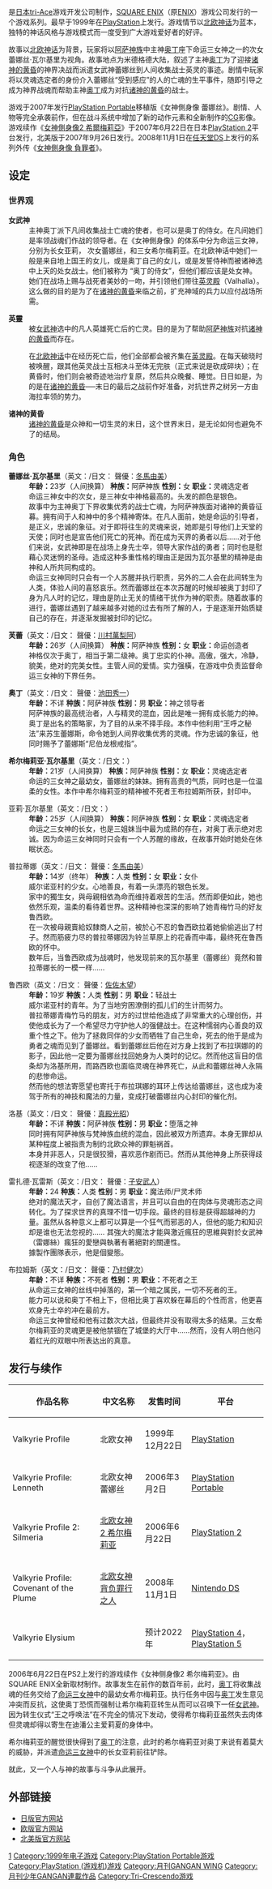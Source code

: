 {{unreferenced|time=2013-11-01T09:47:07+00:00}}

{{noteTA
| G1=Games
| G2=Square Enix
}}
{{Infobox VG
| title = 北欧女神
| logo =
| image =
| developer = [[tri-Ace|tri-Ace]]
| publisher = [[ENIX|ENIX]]、[[SQUARE_ENIX|SQUARE ENIX]]
| director = 五反田義治
| producer = 山岸功典
| designer = 則本真樹
| writer = 則本真樹
| programmer = 
| artist = [[吉成曜|吉成曜]]、吉成鋼
| engine =
| released ='''PlayStation'''{{Vgrelease|JP|1999年12月22日|NA|2000年8月29日}}'''PlayStation Portable'''{{Vgrelease|JP|2007年3月2日|NA|2007年7月18日}}
| genre = [[電子角色扮演遊戲|角色扮演游戏]]
| modes = 单人
| platforms = [[PlayStation|PlayStation]]、[[PlayStation_Portable|PlayStation Portable]]、[[iOS|iOS]]、[[Android|Android]]
}}

{{vgname|女神側身像|ja=ヴァルキリープロファイル|en=Valkyrie Profile|cn=北欧女神传|hk=女神側身像|tw=女神戰記}}是[[日本|日本]][[tri-Ace|tri-Ace]]游戏开发公司制作，[[SQUARE_ENIX|SQUARE ENIX]]（原[[ENIX|ENIX]]）游戏公司发行的一个游戏系列。最早于1999年在[[PlayStation|PlayStation]]上发行。游戏情节以[[北欧神话|北欧神话]]为蓝本，独特的神话风格与游戏模式而一度受到广大游戏爱好者的好评。

故事以[[北欧神话|北欧神话]]为背景，玩家将以[[阿萨神族|阿萨神族]]中主神[[奥丁|奥丁]]座下命运三女神之一的次女蕾娜丝·瓦尔基里为视角。故事地点为米德格德大陆，叙述了主神[[奥丁|奥丁]]为了迎接[[诸神的黄昏|诸神的黄昏]]的神界决战而派遣女武神蕾娜丝到人间收集战士英灵的事迹。剧情中玩家将以灵魂选定者的身份介入蕾娜丝“受到感应”的人的亡魂的生平事件，随即引导之成为神界战魂而帮助主神[[奥丁|奥丁]]成为对抗[[诸神的黄昏|诸神的黄昏]]的战士。

游戏于2007年发行[[PlayStation_Portable|PlayStation Portable]]移植版《女神側身像 蕾娜丝》。剧情、人物等完全承袭前作，但在战斗系统中增加了新的动作元素和全新制作的[[CG|CG]]影像。游戏续作《[[女神側身像2_希爾梅莉亞|女神側身像2 希爾梅莉亞]]》于2007年6月22日在日本[[PlayStation_2|PlayStation 2]]平台发行，北美版于2007年9月26日发行。2008年11月1日在[[任天堂DS|任天堂DS]]上发行的系列外传《[[女神側身像_負罪者|女神側身像 負罪者]]》。

== 设定 ==

=== 世界观 ===

; '''女武神'''
: 主神奥丁派下凡间收集战士亡魂的使者，也可以是奥丁的侍女。在凡间她们是率领战魂们作战的领导者。在《女神側身像》的体系中分为命运三女神，分别为长女亚莉， 次女蕾娜丝，和三女希尔梅莉亚。在北欧神话中她们一般是来自地上国王的女儿，或是奥丁自己的女儿，或是发誓侍神而被诸神选中上天的处女战士。他们被称为 “奥丁的侍女”，但他们都应该是处女神。她们在战场上赐与战死者美妙的一吻，并引领他们带往[[英灵殿|英灵殿]]（Valhalla）。这么做的目的是为了在[[诸神的黄昏|诸神的黄昏]]来临之前，扩充神域的兵力以应付战场所需。

; '''英靈'''
: 被[[女武神|女武神]]选中的凡人英雄死亡后的亡灵。目的是为了帮助[[阿萨神族|阿萨神族]]对抗[[诸神的黄昏|诸神的黄昏]]而存在。

: 在[[北欧神话|北欧神话]]中在经历死亡后，他们全部都会被齐集在[[英灵殿|英灵殿]]。在每天破晓时被唤醒，跟其他英灵战士互相决斗至体无完肤（正式来说是砍成碎块）；在黄昏时，他们则会被奇迹地治疗复原，然后共众晚餐、睡觉。日日如是，为的是在[[诸神的黄昏|诸神的黄昏]]──末日的最后之战前作好准备，对抗世界之树另一方由海拉率领的势力。

; '''诸神的黄昏'''
: [[诸神的黄昏|诸神的黄昏]]是众神和一切生灵的末日，这个世界末日，是无论如何也避免不了的结局。

=== 角色 ===

; '''蕾娜丝·瓦尔基里'''（英文：{{lang|en|Lenneth Valkyrie}}/日文：{{lang|ja|レナス・ヴァルキュリア}} 聲優：[[冬馬由美|冬馬由美]]）
: '''年龄：'''23岁（人间换算） '''种族：'''阿萨神族 '''性别：'''女 '''职业：'''灵魂选定者
: 命运三神女中的次女，是三神女中神格最高的。头发的颜色是银色。
: 故事中为主神奥丁下界收集优秀的战士亡魂，为阿萨神族面对诸神的黄昏征募。拥有间于人和神中的多个精神寄体。在凡人面前，她是命运的引导者，是正义，忠诚的象征。对于即将往生的灵魂来说，她即是引导他们上天堂的天使；同时也是宣告他们死亡的死神。而在成为天界的勇者以后……对于他们来说，女武神即是在战场上身先士卒，领导大家作战的勇者；同时也是慰藉心灵迷惘的圣母。造成这种多重性格的理由正是因为瓦尔基里的精神是由神和人所共同构成的。
: 命运三女神同时只会有一个人苏醒并执行职责，另外的二人会在此间转生为人类，体验人间的喜怒哀乐。然而蕾娜丝在本次苏醒的时候却被奥丁封印了身为凡人时的记忆，理由是防止无关的情绪干扰作为神的职责。随着故事的进行，蕾娜丝遇到了越来越多对她的过去有所了解的人，于是逐渐开始质疑自己的存在，并逐渐发掘被封印的记忆。

; '''芙蕾'''（英文：{{lang|en|Frey}}/日文：{{lang|ja|フレイ}} 聲優：[[川村萬梨阿|川村萬梨阿]]）
: '''年龄：'''26岁（人间换算） '''种族：'''阿萨神族 '''性别：'''女 '''职业：'''命运创造者
: 神格仅次于奥丁，相当于第二级神。奥丁忠实的仆神。高傲，强大，冷静，貌美，绝对的完美女性。主管人间的爱情。实力强橫，在游戏中负责监督命运三女神的下界任务。

; '''奥丁'''（英文：{{lang|en|Odin}}/日文：{{lang|ja|オーディン}} 聲優：[[池田秀一|池田秀一]]）
: '''年龄：'''不详 '''种族：'''阿萨神族 '''性别：'''男 '''职业：'''神之领导者
: 阿萨神族的最高统治者，人与精灵的混血，因此是唯一拥有成长能力的神。奥丁是出名的策略家，为了目的从来不择手段。本作中他利用“王呼之秘法”来苏生蕾娜斯，命令她到人间界收集优秀的灵魂。作为忠诚的象征，他同时赐予了蕾娜斯“尼伯龙根戒指”。

; '''希尔梅莉亚·瓦尔基里'''（英文：{{lang|en|Silmeria Valkyrie}}/日文：{{lang|ja|シルメリア}}）
: '''年龄：'''21岁（人间换算） '''种族：'''阿萨神族 '''性别：'''女 '''职业：'''灵魂选定者
: 命运的三女神之最幼女，蕾娜丝的妹妹。拥有高贵的气质，同时也是一位温柔的女性。本作中希尔梅莉亚的精神被不死者王布拉姆斯所获，封印中。

; 亚莉·瓦尔基里（英文：{{lang|en|Arly Valkyrie}}/日文：{{lang|ja|アーリィ}}）
: '''年龄：'''25岁（人间换算） '''种族：'''阿萨神族 '''性别：'''女 '''职业：'''灵魂选定者
: 命运之三女神的长女，也是三姐妹当中最为成熟的存在，对奥丁表示绝对忠诚。因为命运三女神同时只会有一个人苏醒的缘故，在故事开始时她处在休眠状态。

; 普拉蒂娜（英文：{{lang|en|Platina}}/日文：{{lang|ja|プラチナ}} 聲優：[[冬馬由美|冬馬由美]]）
: '''年龄：'''14岁（终年） '''种族：'''人类 '''性别：'''女 '''职业：'''女仆
: 威尔诺亚村的少女。心地善良，有着一头漂亮的银色长发。
: 家中的獨生女，與母親相依為命而维持着艰苦的生活。然而即便如此，她也依然乐观，温柔的看待着世界。这种精神也深深的影响了她青梅竹马的好友鲁西欧。
: 在一次被母親賣給奴隸商人之前，被於心不忍的鲁西欧拉着她偷偷逃出了村子。然而筋疲力尽的普拉蒂娜因为铃兰草原上的花香而中毒，最终死在鲁西欧的怀中。
: 数年后，当鲁西欧成为战魂时，他发现前来的瓦尔基里（蕾娜丝）竟然和普拉蒂娜长的一模一样……

; 鲁西欧（英文：{{lang|en|Lucien}}/日文：{{lang|ja|ルシオ}} 聲優：[[佐佐木望|佐佐木望]]）
: '''年龄：'''19岁 '''种族：'''人类 '''性别：'''男 '''职业：'''轻战士
: 威尔诺亚村的青年。为了当地穷困潦倒的孤儿们的生计而努力。
: 普拉蒂娜青梅竹马的朋友，对方的过世给他造成了非常重大的心理创伤，并使他成长为了一个希望尽力守护他人的强健战士。在这种懦弱内心善良的双重个性之下。他为了拯救同伴的少女而牺牲了自己生命，死去的他于是成为勇者之魂而见到了蕾娜丝。看到蕾娜丝后他在对方身上找到了布拉琪娜的的影子，因此他一定要为蕾娜丝找回她身为人类时的记忆。然而他这盲目的信条却为洛基所用，而路西欧也面临灵魂在神界死亡，从此和蕾娜丝神人永隔的悲惨命运。
: 然而他的想法寄愿望也寄托于布拉琪娜的耳环上传达给蕾娜丝，这也成为凌驾于所有的神技和魔法的力量，变成打破蕾娜丝内心封印的催化剂。

; 洛基（英文：{{lang|en|Loki}}/日文：{{lang|ja|ロキ}} 聲優：[[真殿光昭|真殿光昭]]）
: '''年龄：'''不详 '''种族：'''阿萨神族 '''性别：'''男 '''职业：'''堕落之神
: 同时拥有阿萨神族与梵神族血统的混血，因此被双方所遗弃。本身无罪却从某种程度上被指责为制约北欧众神的罪魁祸首。
: 本身并非恶人，只是很狡猾，喜欢恶作剧而已。然而从其他神身上所获得歧视逐渐的改变了他……

; 雷扎德·瓦雷斯（英文：{{lang|en|Lezard Valeth}}/日文：{{lang|ja|レザード・ヴァレス}} 聲優：[[子安武人|子安武人]]）
: '''年龄：'''24 '''种族：'''人类 '''性别：'''男 '''职业：'''魔法师/尸灵术师
: 绝对的魔法天才，自创了魔法语言，并且可以自由的在肉体与灵魂形态之间转化。为了探求世界的真理不惜一切手段。最终的目标是获得超越神的力量。虽然从各种意义上都可以算是一个狂气而邪恶的人，但他的能力和知识却是谁也无法忽视的…… 其強大的魔法才能與激近瘋狂的思維與對於女武神（雷娜絲）瘋狂的愛戀與執著有著絕對的關連性。
:據製作團隊表示，他是個變態。

; 布拉姆斯（英文：{{lang|en|Brahms}}/日文：{{lang|ja|ブラムス}} 聲優：[[乃村健次|乃村健次]]）
: '''年龄：'''不详 '''种族：'''不死者 '''性别：'''男 '''职业：'''不死者之王
: 从命运三女神的丝线中掉落的，第一个暗之属民，一切不死者的王。
: 能力可以说和奥丁不相上下，但相比奥丁喜欢躲在幕后的个性而言，他更喜欢身先士卒的冲在最前方。
: 命运三女神曾经和他有过数次大战，但最终并没有取得太多的结果。三女希尔梅莉亚的灵魂更是被他禁锢在了城堡的大厅中……然而，没有人明白他闪着红光的双眼中所表达出的真意。

== 发行与续作 ==

{| class="wikitable" style="margin:0 auto; text-align:center; font-size:small;"
!作品名称!!中文名称!!发售时间!!平台
|-
| Valkyrie Profile || 北欧女神 || 1999年12月22日 || [[PlayStation|PlayStation]]
|-
| Valkyrie Profile: Lenneth || 北欧女神 蕾娜丝 || 2006年3月2日 || [[PlayStation_Portable|PlayStation Portable]]
|-
| Valkyrie Profile 2: Silmeria || [[北欧女神2_希尔梅莉亚|北欧女神2 希尔梅莉亚]] || 2006年6月22日 || [[PlayStation_2|PlayStation 2]]
|-
| Valkyrie Profile: Covenant of the Plume || [[北欧女神_背负罪行之人|北欧女神 背负罪行之人]] || 2008年11月1日 || [[Nintendo_DS|Nintendo DS]]
|-
| Valkyrie Elysium ||  || 预计2022年 || [[PlayStation_4|PlayStation 4]]，[[PlayStation_5|PlayStation 5]]
|}

2006年6月22日在PS2上发行的游戏续作《女神侧身像2 希尔梅莉亚》。由SQUARE ENIX全新取材制作。故事发生在前作的数百年前，此时，[[奥丁|奥丁]]将收集战魂的任务交给了[[命运三女神|命运三女神]]中的最幼女希尔梅莉亚。执行任务中因与[[奥丁|奥丁]]发生意见冲突而反抗，这使奥丁恐慌而强制让希尔梅莉亚转生从而可以召唤下一任[[女武神|女武神]]。因为转生仪式“王之呼唤法”在不完全的情况下发动，使得希尔梅莉亚虽然失去肉体但灵魂却得以寄生在迪潘公主爱莉夏的身体中。

希尔梅莉亚的醒觉很快得到了[[奥丁|奥丁]]的注意，此时的希尔梅莉亚对奥丁来说有着莫大的威胁，并派遣[[命运三女神|命运三女神]]中的长女亚莉前往铲除。

就此，又一个人与神的故事与斗争从此展开。

== 外部链接 ==
{{Portal box|史克威尔艾尼克斯|电子游戏}}

* [http://www.square-enix.co.jp/vp/ 日版官方网站]{{Wayback|url=http://www.square-enix.co.jp/vp/ |date=20071213222826 }}
* [http://www.valkyrieprofile.eu.com/ 欧版官方网站]{{Wayback|url=http://www.valkyrieprofile.eu.com/ |date=20071209181033 }}
* [https://web.archive.org/web/20070228092135/http://www.square-enix-usa.com/games/valkyrie-profile/ 北美版官方网站]

{{女神側身像系列|state = uncollapsed}}
{{Tri-Ace}}

{{DEFAULTSORT:Valkyrie Profile}}
[[Category:女神側身像系列|1]]
[[Category:1999年电子游戏|Category:1999年电子游戏]]
[[Category:PlayStation_Portable游戏|Category:PlayStation Portable游戏]]
[[Category:PlayStation_(游戏机)游戏|Category:PlayStation (游戏机)游戏]]
[[Category:月刊GANGAN_WING|Category:月刊GANGAN WING]]
[[Category:月刊少年GANGAN連載作品|Category:月刊少年GANGAN連載作品]]
[[Category:Tri-Crescendo游戏|Category:Tri-Crescendo游戏]]